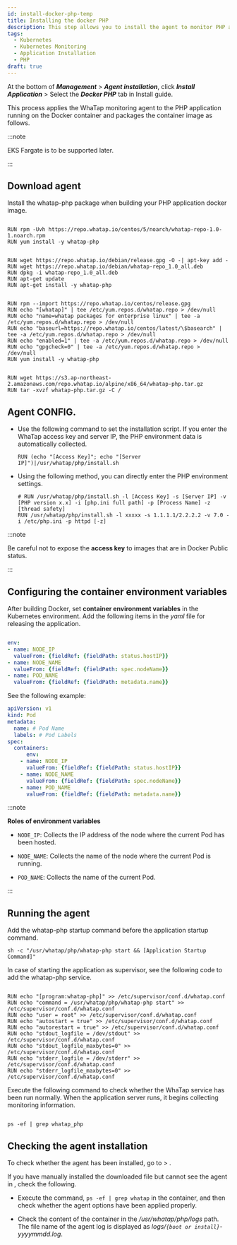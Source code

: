 ```yaml
---
id: install-docker-php-temp
title: Installing the docker PHP
description: This step allows you to install the agent to monitor PHP applications in the container.
tags:
  - Kubernetes
  - Kubernetes Monitoring
  - Application Installation
  - PHP
draft: true
---
```


At the bottom of **_Management_** > **_Agent installation_**, click **_Install Application_** > Select the **_Docker PHP_** tab in Install guide.

This process applies the WhaTap monitoring agent to the PHP application running on the Docker container and packages the container image as follows. 

:::note 

EKS Fargate is to be supported later. 

:::

## Download agent

Install the whatap-php package when building your PHP application docker image.

<Tabs>
<TabItem value="rc" label="Red Hat/CentOS" default>

```docker title='Red Hat/CentOS'

RUN rpm -Uvh https://repo.whatap.io/centos/5/noarch/whatap-repo-1.0-1.noarch.rpm
RUN yum install -y whatap-php

```

</TabItem>

<TabItem value="du" label="Debian/Ubuntu" default>

```docker title='Debian/Ubuntu'

RUN wget https://repo.whatap.io/debian/release.gpg -O -| apt-key add -
RUN wget https://repo.whatap.io/debian/whatap-repo_1.0_all.deb
RUN dpkg -i whatap-repo_1.0_all.deb
RUN apt-get update
RUN apt-get install -y whatap-php

```

</TabItem>

<TabItem value="al" label="Amazon Linux" default>

```docker title='Amazon Linux'

RUN rpm --import https://repo.whatap.io/centos/release.gpg
RUN echo "[whatap]" | tee /etc/yum.repos.d/whatap.repo > /dev/null
RUN echo "name=whatap packages for enterprise linux" | tee -a /etc/yum.repos.d/whatap.repo > /dev/null
RUN echo "baseurl=https://repo.whatap.io/centos/latest/\$basearch" | tee -a /etc/yum.repos.d/whatap.repo > /dev/null
RUN echo "enabled=1" | tee -a /etc/yum.repos.d/whatap.repo > /dev/null
RUN echo "gpgcheck=0" | tee -a /etc/yum.repos.d/whatap.repo > /dev/null
RUN yum install -y whatap-php

```

</TabItem>

<TabItem value="apl" label="Alpine Linux" default>

```docker title='Alpine Linux'

RUN wget https://s3.ap-northeast-2.amazonaws.com/repo.whatap.io/alpine/x86_64/whatap-php.tar.gz
RUN tar -xvzf whatap-php.tar.gz -C /

```

</TabItem>

</Tabs>

## Agent CONFIG.

- Use the following command to set the installation script. If you enter the WhaTap access key and server IP, the PHP environment data is automatically collected.

  ```docker
  RUN (echo "[Access Key]"; echo "[Server IP]")|/usr/whatap/php/install.sh
  ```

- Using the following method, you can directly enter the PHP environment settings. 

  ```docker
  # RUN /usr/whatap/php/install.sh -l [Access Key] -s [Server IP] -v [PHP version x.x] -i [php.ini full path] -p [Process Name] -z [thread safety] 
  RUN /usr/whatap/php/install.sh -l xxxxx -s 1.1.1.1/2.2.2.2 -v 7.0 -i /etc/php.ini -p httpd [-z]
  ```

:::note 

Be careful not to expose the **access key** to images that are in Docker Public status.

:::

## Configuring the container environment variables

After building Docker, set **container environment variables** in the Kubernetes environment. Add the following items in the _yaml_ file for releasing the application. 

```yaml

env:
- name: NODE_IP
  valueFrom: {fieldRef: {fieldPath: status.hostIP}}
- name: NODE_NAME
  valueFrom: {fieldRef: {fieldPath: spec.nodeName}}
- name: POD_NAME
  valueFrom: {fieldRef: {fieldPath: metadata.name}}

```

See the following example: 

```yaml
apiVersion: v1
kind: Pod
metadata:
  name: # Pod Name
  labels: # Pod Labels
spec:
  containers:
	  env:
    - name: NODE_IP
      valueFrom: {fieldRef: {fieldPath: status.hostIP}}
    - name: NODE_NAME
      valueFrom: {fieldRef: {fieldPath: spec.nodeName}}
    - name: POD_NAME
      valueFrom: {fieldRef: {fieldPath: metadata.name}}
```

:::note 

**Roles of environment variables**

- `NODE_IP`: Collects the IP address of the node where the current Pod has been hosted.

- `NODE_NAME`: Collects the name of the node where the current Pod is running.

- `POD_NAME`: Collects the name of the current Pod.

:::

## Running the agent

<Tabs>
<TabItem value="cm" label="Command" default>

Add the whatap-php startup command before the application startup command. 

```docker'
sh -c "/usr/whatap/php/whatap-php start && [Application Startup Command]"
```

</TabItem>

<TabItem value="sup" label="Supervisor" default>

In case of starting the application as supervisor, see the following code to add the whatap-php service.

```docker

RUN echo "[program:whatap-php]" >> /etc/supervisor/conf.d/whatap.conf
RUN echo "command = /usr/whatap/php/whatap-php start" >> /etc/supervisor/conf.d/whatap.conf
RUN echo "user = root" >> /etc/supervisor/conf.d/whatap.conf
RUN echo "autostart = true" >> /etc/supervisor/conf.d/whatap.conf
RUN echo "autorestart = true" >> /etc/supervisor/conf.d/whatap.conf
RUN echo "stdout_logfile = /dev/stdout" >> /etc/supervisor/conf.d/whatap.conf
RUN echo "stdout_logfile_maxbytes=0" >> /etc/supervisor/conf.d/whatap.conf
RUN echo "stderr_logfile = /dev/stderr" >> /etc/supervisor/conf.d/whatap.conf
RUN echo "stderr_logfile_maxbytes=0" >> /etc/supervisor/conf.d/whatap.conf

```

</TabItem>

</Tabs>

Execute the following command to check whether the WhaTap service has been run normally. When the application server runs, it begins collecting monitoring information.

```docker

ps -ef | grep whatap_php

```

## Checking the agent installation

To check whether the agent has been installed, go to <Cmdname sid="dashboard" className="uitext" /> > <Cmdname sid="serviceDashboard" className="uitext" />.

If you have manually installed the downloaded file but cannot see the agent in <Cmdname sid="dashboard" className="uitext" />, check the following.

- Execute the command, `ps -ef | grep whatap` in the container, and then check whether the agent options have been applied properly.

- Check the content of the container in the _/usr/whatap/php/logs_ path. The file name of the agent log is displayed as _logs/`{boot or install}`-yyyymmdd.log_.
